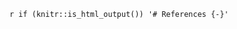 <!-- `r if (knitr:::is_html_output()) ' -->
<!-- # References {-} -->
<!-- '` -->
`r if (knitr::is_html_output()) '# References {-}'`